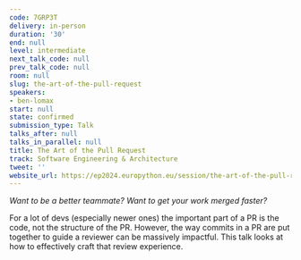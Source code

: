 ```yaml
---
code: 7GRP3T
delivery: in-person
duration: '30'
end: null
level: intermediate
next_talk_code: null
prev_talk_code: null
room: null
slug: the-art-of-the-pull-request
speakers:
- ben-lomax
start: null
state: confirmed
submission_type: Talk
talks_after: null
talks_in_parallel: null
title: The Art of the Pull Request
track: Software Engineering & Architecture
tweet: ''
website_url: https://ep2024.europython.eu/session/the-art-of-the-pull-request
---
```


*Want to be a better teammate? Want to get your work merged faster?*

For a lot of devs (especially newer ones) the important part of a PR is the code, not the structure of the PR. However, the way commits in a PR are put together to guide a reviewer can be massively impactful. This talk looks at how to effectively craft that review experience.
